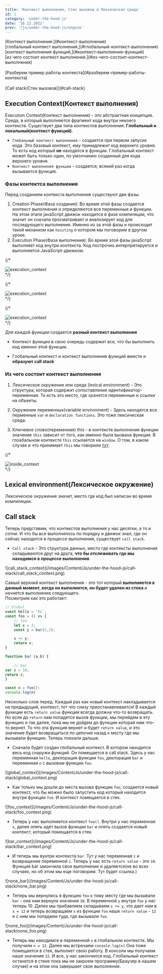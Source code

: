 ```yaml
---
title: 'Контекст выполнения, Стек вызовов & Лексическая среда'
id: 1
category: 'under-the-hood-js'
date: '16.12.2022'
prev: '/js/under-the-hood-js/engine'
---
```


<div className = 'mdHead'>

<div className = 'tag_js'>[Контекст выполнения:](#контекст-выполнения)</div>
<div className = 'mini_tag_js'>[глобальный контекст выполнения,](#глобальный-контекст-выполнения)</div>
<div className = 'mini_tag_js'>[контекст выполнения функций,](#контекст-выполнения-функций)</div>
<div className = 'mini_tag_js'>[из чего состоит контекст выполнения.](#из-чего-состоит-контекст-выполнения)</div><br/>
<div className = 'tag_js'>[Разберем пример работы контекста](#разберем-пример-работы-контекста)</div><br/>
<div className = 'tag_js'>[Call stack(Стек вызовов)](#call-stack)</div>

</div>

## Execution Context(Контекст выполнения)
Execution Context(Контекст выполнения) - это абстрактная концепция. Среда, в который выполняется фрагмент кода внутри некоего контекста. Существует два типа контекстов выполнения: <b>Глобальный и локальный(контекст функций)</b>. 

* `Глобальный контекст выполнения` - создается при первом запуске кода. Это базовый контекст, ему принадлежит код верхнего уровня. То есть код который <b>не</b> находится в функции. Глобальный контекст может быть только один, по умолчанию созданный для кода верхнего уровня.
* `Контекст выполнения функции` - создается, всякий раз когда вызывается функция.

### Фазы контектса выполнения
Перед созданием контекста выполнения существуют две фазы:
1. Creation Phase(Фаза создания): Во время этой фазы создается контекст выполнения и определяются все переменные и функции.
На этом этапе javaScript движок находится в фазе компиляции, что значит он сначала просматривает и анализирует код для последующего выполнения. Именно из за этой фазы и происходит такой механизм как `hoisting` о котором мы поговорим в другом уроке.
2. Execution Phase(Фаза выполнения): Во время этой фазы javaScript выполняет код внутри контекста. Код построчно интерпретируется и выполняется JavaScript-движком.





{/* <div className='container-img'> <span className="img"> ![execution_context](/images/Content/Js/under-the-hood-js/call-stack/execution_context.png) </span></div> */}


{/* <div className='container-img'> <span className="img"> ![execution_context](/images/Content/Js/under-the-hood-js/call-stack/run_global_context.png) </span></div> */}

{/* <div className='container-img'> <span className="img"> ![execution_context](/images/Content/Js/under-the-hood-js/call-stack/context_functions.png) </span></div> */}

Для каждой функции создается <b>разный контекст выполнения</b>

* Контекст функции в свою очередь содержит все, что бы выполнить код именно этой функции.

* Глобальный контекст и контекст выполнения функций вместе и <b>образуют call stack </b>

### Из чего состоит контекст выполнения

1. Лексическое окружение или среда (lexical environment) - Это структура, которая содержит сопоставление идентификатор-переменная. То есть это место, где хранятся переменные и ссылки на объекты.

2. Окружение переменных(variable environment) - Здесь находятся все перменные `var` и `declaration functions`. Это тоже лексическая среда.

3. Ключевое слово(переменная) this - в контексте выполнения функции значение `this` зависит от того, как именно была вызвана функция. В глоабальном контексте `this` ссылается на `window`. О том, в каком случае и что принимает `this` мы говорили <span className = 'link_js'> [тут](/js/basic-js/this)</span>.

{/* <div className='container-img'> <span className="img"> ![inside_context](/images/Content/Js/under-the-hood-js/call-stack/inside_context.png) </span></div> */}


## Lexical environment(Лексическое окружение)
Лексическое окружение значит, место где код был написан во время компиляции.

## Call stack
Теперь представим, что контекстов выполнения у нас десятки, а то и сотни.
И что бы все выполнялось по порядку и движок знал, где он сейчас находится в процессе выполнения, существует `call stack`.

* `Call stack` - Это структура данных, место где контексты выполнения складываются друг на друга,  <b> что бы отслеживать где мы находимся в процессе выполнения</b>.

<div className='container-img'> <span className="img"> ![call_stack_context](/images/Content/Js/under-the-hood-js/call-stack/call_stack_context.png) </span></div>

Самый верхний контекст выполнения - это тот который <b> выполняется в данный момент, когда он выполнится, он будет удален из стека </b> и начнется выполнение следующего.<br/>
Посмотрим как это работает:
```javaScript
// Global
const hello = 'hi';
const foo = () => {
    // foo
    let x = 2;
    const y = bar(2,2);

    x += y;
    return x;
}

function bar (a,b) {
    
    // bar
var z = 10;
return z;
}

const n = foo();
console.log(n)
```
Несколько слов перед. Каждый раз как новый контекст накладывается на предыдущий, контекст, тот что снизу приостанавливается!
В каждый функции есть `return value` функция всегда должна что-то возвращать. Но если до `return` нам попадется вызов функции, мы перейдем в эту функцию и так далее, пока мы не дойдем до функции которая нам что-то вернет.
То что эта функция вернет и будет `return value`, и это значение будет возвращаться по цепочке назад к месту где мы вызывали функцию. Теперь поехали дальше.

 * Сначала будет создан глобальный контекст. В котором находится весь код снаружи функций. Он помещается в call stack. Здесь у нас переменная `hello`, деклорация функции `foo`, деклорация `bar` и переменная `n` с вызовом функции `foo`.

<div className='container-img'> <span className="img"> ![global_context](/images/Content/Js/under-the-hood-js/call-stack/global_context.png) </span></div>

 * Как только мы дошли до места вызова функции `foo`, создается новый контекст, что бы можно было запустить код который находится внутри функции `foo`. И контекст помещается в стек.

 <div className='container-img'> <span className="img"> ![foo_context](/images/Content/Js/under-the-hood-js/call-stack/foo_context.png) </span></div>

* Теперь у нас выполняется контекст `foo()`. Внутри у нас переменная `x`, далее опять идет вызов функции `bar` и опять создается новый контекст, который помещается в стек.

 <div className='container-img'> <span className="img"> ![bar_context](/images/Content/Js/under-the-hood-js/call-stack/bar_context.png) </span></div>

* И теперь мы вунтри контекста `bar`. Тут у нас переменная `z` и возвращение переменной `z`.
Теперь у нас есть `return value` - это `10`. Функция bar закончила свое выполнение и удаляется(не во всех случаях, но об этом мы еще поговорим. Тут будет ссылка.)

 <div className='container-img'> <span className="img"> ![none_bar](/images/Content/Js/under-the-hood-js/call-stack/none_bar.png) </span></div>

 * Теперь мы вернулись в функцию `foo` к тому месту где мы вызывали `bar` - она нам вернула значение `10`. В переменной `y` внутри `foo` у нас теперь 10.
Далее мы прибавляем складываем `x += y`, что дает нам в `x = 12` и теперь возвращаем `x` из функции `foo` наше `return value` - `12` и с ним мы попадаем туда, где вызывали `foo`.

 <div className='container-img'> <span className="img"> ![none_foo](/images/Content/Js/under-the-hood-js/call-stack/none_foo.png) </span></div>

 * Теперь мы находимся в переменной `n` в глобальном контексте. Мы получили `n = 12`. Далее мы встречаем `console.log(n)` Она тоже помещается в стек, выполнет свою работу.
 В консоли мы получаем наше значение `12`. И все, у нас закончился код. Глобальный контекст останется в стеке пока мы не закроем программу(Браузер в нашем случае) и на этом она завершает свое выполнение.
